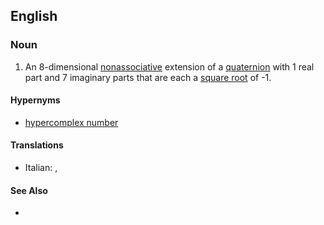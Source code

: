 ==English==

===Noun===
{{wikipedia}}
{{en-noun}}

# {{lb|en|mathematics}} An 8-dimensional [[nonassociative]] extension of a [[quaternion]] with 1 real part and 7 imaginary parts that are each a [[square root]] of -1.

====Hypernyms====
* [[hypercomplex number]]

====Translations====
{{trans-top|nonassociative extension of a quaternion}}
* Italian: {{t|it|ottonione|m}}, {{t+|it|ottetto|m}}
{{trans-mid}}
{{trans-bottom}}

====See Also====
* {{sense|mathematics}} {{l|en|sedenion}}
